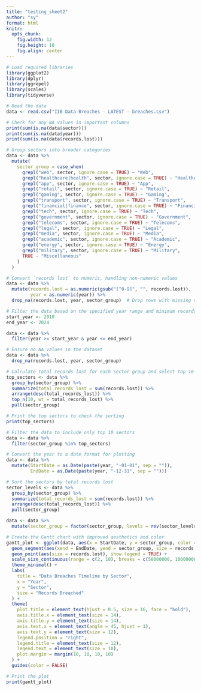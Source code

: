```yaml
---
title: "testing_sheet2"
author: "sy"
format: html
knitr:
  opts_chunk:
    fig.width: 12
    fig.height: 10
    fig.align: center
---
```


```r
# Load required libraries
library(ggplot2)
library(dplyr)
library(ggrepel)
library(scales)
library(tidyverse)

# Read the data
data <- read.csv("IIB Data Breaches - LATEST - breaches.csv")

# Check for any NA values in important columns
print(sum(is.na(data$sector)))
print(sum(is.na(data$year)))
print(sum(is.na(data$records.lost)))

# Group sectors into broader categories
data <- data %>%
  mutate(
    sector_group = case_when(
      grepl("web", sector, ignore.case = TRUE) ~ "Web",
      grepl("healthcare|health", sector, ignore.case = TRUE) ~ "Healthcare",
      grepl("app", sector, ignore.case = TRUE) ~ "App",
      grepl("retail", sector, ignore.case = TRUE) ~ "Retail",
      grepl("gaming", sector, ignore.case = TRUE) ~ "Gaming",
      grepl("transport", sector, ignore.case = TRUE) ~ "Transport",
      grepl("financial|finance", sector, ignore.case = TRUE) ~ "Financial",
      grepl("tech", sector, ignore.case = TRUE) ~ "Tech",
      grepl("government", sector, ignore.case = TRUE) ~ "Government",
      grepl("telecoms", sector, ignore.case = TRUE) ~ "Telecoms",
      grepl("legal", sector, ignore.case = TRUE) ~ "Legal",
      grepl("media", sector, ignore.case = TRUE) ~ "Media",
      grepl("academic", sector, ignore.case = TRUE) ~ "Academic",
      grepl("energy", sector, ignore.case = TRUE) ~ "Energy",
      grepl("military", sector, ignore.case = TRUE) ~ "Military",
      TRUE ~ "Miscellaneous"
    )
  )

# Convert `records lost` to numeric, handling non-numeric values
data <- data %>%
  mutate(records.lost = as.numeric(gsub("[^0-9]", "", records.lost)),
         year = as.numeric(year)) %>%
  drop_na(records.lost, year, sector_group)  # Drop rows with missing values in critical columns

# Filter the data based on the specified year range and minimum records lost
start_year <- 2010
end_year <- 2024

data <- data %>%
  filter(year >= start_year & year <= end_year)

# Ensure no NA values in the dataset
data <- data %>%
  drop_na(records.lost, year, sector_group)

# Calculate total records lost for each sector group and select top 10 sectors
top_sectors <- data %>%
  group_by(sector_group) %>%
  summarize(total_records_lost = sum(records.lost)) %>%
  arrange(desc(total_records_lost)) %>%
  top_n(10, wt = total_records_lost) %>%
  pull(sector_group)

# Print the top sectors to check the sorting
print(top_sectors)

# Filter the data to include only top 10 sectors
data <- data %>%
  filter(sector_group %in% top_sectors)

# Convert the year to a date format for plotting
data <- data %>%
  mutate(StartDate = as.Date(paste(year, "-01-01", sep = "")),
         EndDate = as.Date(paste(year, "-12-31", sep = "")))

# Sort the sectors by total records lost
sector_levels <- data %>%
  group_by(sector_group) %>%
  summarize(total_records_lost = sum(records.lost)) %>%
  arrange(desc(total_records_lost)) %>%
  pull(sector_group)

data <- data %>%
  mutate(sector_group = factor(sector_group, levels = rev(sector_levels)))

# Create the Gantt chart with improved aesthetics and color
gantt_plot <- ggplot(data, aes(x = StartDate, y = sector_group, color = sector_group)) +
  geom_segment(aes(xend = EndDate, yend = sector_group, size = records.lost), show.legend = TRUE) +
  geom_point(aes(size = records.lost), show.legend = TRUE) +
  scale_size_continuous(range = c(2, 10), breaks = c(50000000, 100000000, 500000000, 1000000000), labels = c("50M", "100M", "500M", "1B")) +
  theme_minimal() +
  labs(
    title = "Data Breaches Timeline by Sector",
    x = "Year",
    y = "Sector",
    size = "Records Breached"
  ) +
  theme(
    plot.title = element_text(hjust = 0.5, size = 16, face = "bold"),
    axis.title.x = element_text(size = 14),
    axis.title.y = element_text(size = 14),
    axis.text.x = element_text(angle = 45, hjust = 1),
    axis.text.y = element_text(size = 12),
    legend.position = "right",
    legend.title = element_text(size = 12),
    legend.text = element_text(size = 10),
    plot.margin = margin(10, 10, 10, 10)
  ) +
  guides(color = FALSE) 

# Print the plot
print(gantt_plot)

```
